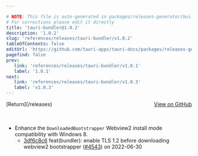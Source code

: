 ```yaml
---

# NOTE: This file is auto-generated in packages/releases-generator/build.ts
# For corrections please edit it directly
title: 'tauri-bundler@1.0.2'
description: '1.0.2'
slug: 'references/releases/tauri-bundler/v1.0.2'
tableOfContents: false
editUrl: 'https://github.com/tauri-apps/tauri-docs/packages/releases-generator/build.ts'
pagefind: false
prev:
   link: 'references/releases/tauri-bundler/v1.0.1'
   label: '1.0.1'
next:
   link: 'references/releases/tauri-bundler/v1.0.3'
   label: 'v1.0.3'
---
```


			

<ReleaseSidebar slug="references/releases/tauri-bundler"  packageName="tauri-bundler" />

<div style="margin-bottom:3rem; display: flex; justify-content: space-between; align-items: center"><span>[Return](/releases)</span><span><a href="https://github.com/tauri-apps/tauri/releases/tag/tauri-bundler-v1.0.2">View on GitHub</a></span></div>

- Enhance the `DownloadedBootstrapper` Webview2 install mode compatibility with Windows 8.
  - [3df6c8c6](https://www.github.com/tauri-apps/tauri/commit/3df6c8c6454a052047b9f766691048860b50ea70) feat(bundler): enable TLS 1.2 before downloading webview2 bootstrapper ([#4543](https://www.github.com/tauri-apps/tauri/pull/4543)) on 2022-06-30

